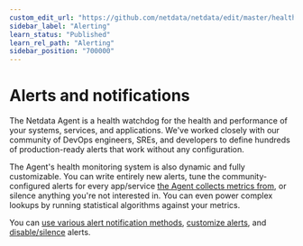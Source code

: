 ```yaml
---
custom_edit_url: "https://github.com/netdata/netdata/edit/master/health/README.md"
sidebar_label: "Alerting"
learn_status: "Published"
learn_rel_path: "Alerting"
sidebar_position: "700000"
---
```

# Alerts and notifications

The Netdata Agent is a health watchdog for the health and performance of your systems, services, and applications. We've
worked closely with our community of DevOps engineers, SREs, and developers to define hundreds of production-ready
alerts that work without any configuration.

The Agent's health monitoring system is also dynamic and fully customizable. You can write entirely new alerts, tune the
community-configured alerts for every app/service [the Agent collects metrics from](/docs/data-collection/monitor-anything), or
silence anything you're not interested in. You can even power complex lookups by running statistical algorithms against
your metrics.

You can [use various alert notification methods](/docs/alerting/notifications), 
[customize alerts](/docs/alerting/health-configuration-reference), and 
[disable/silence](/docs/alerting/health-configuration-reference#disable-or-silence-alerts) alerts.
